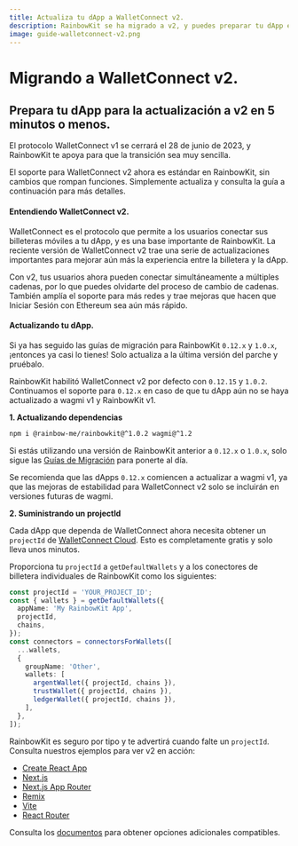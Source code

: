 ```yaml
---
title: Actualiza tu dApp a WalletConnect v2.
description: RainbowKit se ha migrado a v2, y puedes preparar tu dApp en 5 minutos o menos.
image: guide-walletconnect-v2.png
---
```


# Migrando a WalletConnect v2.

## Prepara tu dApp para la actualización a v2 en 5 minutos o menos.

El protocolo WalletConnect v1 se cerrará el 28 de junio de 2023, y RainbowKit te apoya para que la transición sea muy sencilla.

El soporte para WalletConnect v2 ahora es estándar en RainbowKit, sin cambios que rompan funciones. Simplemente actualiza y consulta la guía a continuación para más detalles.

#### Entendiendo WalletConnect v2.

WalletConnect es el protocolo que permite a los usuarios conectar sus billeteras móviles a tu dApp, y es una base importante de RainbowKit. La reciente versión de WalletConnect v2 trae una serie de actualizaciones importantes para mejorar aún más la experiencia entre la billetera y la dApp.

Con v2, tus usuarios ahora pueden conectar simultáneamente a múltiples cadenas, por lo que puedes olvidarte del proceso de cambio de cadenas. También amplía el soporte para más redes y trae mejoras que hacen que Iniciar Sesión con Ethereum sea aún más rápido.

#### Actualizando tu dApp.

Si ya has seguido las guías de migración para RainbowKit `0.12.x` y `1.0.x`, ¡entonces ya casi lo tienes! Solo actualiza a la última versión del parche y pruébalo.

RainbowKit habilitó WalletConnect v2 por defecto con `0.12.15` y `1.0.2`. Continuamos el soporte para `0.12.x` en caso de que tu dApp aún no se haya actualizado a wagmi v1 y RainbowKit v1.

**1. Actualizando dependencias**

```bash
npm i @rainbow-me/rainbowkit@^1.0.2 wagmi@^1.2
```

Si estás utilizando una versión de RainbowKit anterior a `0.12.x` o `1.0.x`, solo sigue las [Guías de Migración](/docs/migration-guide) para ponerte al día.

Se recomienda que las dApps `0.12.x` comiencen a actualizar a wagmi v1, ya que las mejoras de estabilidad para WalletConnect v2 solo se incluirán en versiones futuras de wagmi.

**2. Suministrando un projectId**

Cada dApp que dependa de WalletConnect ahora necesita obtener un `projectId` de [WalletConnect Cloud](https://cloud.walletconnect.com/). Esto es completamente gratis y solo lleva unos minutos.

Proporciona tu `projectId` a `getDefaultWallets` y a los conectores de billetera individuales de RainbowKit como los siguientes:

```ts
const projectId = 'YOUR_PROJECT_ID';
const { wallets } = getDefaultWallets({
  appName: 'My RainbowKit App',
  projectId,
  chains,
});
const connectors = connectorsForWallets([
  ...wallets,
  {
    groupName: 'Other',
    wallets: [
      argentWallet({ projectId, chains }),
      trustWallet({ projectId, chains }),
      ledgerWallet({ projectId, chains }),
    ],
  },
]);
```

RainbowKit es seguro por tipo y te advertirá cuando falte un `projectId`. Consulta nuestros ejemplos para ver v2 en acción:

- [Create React App](https://codesandbox.io/p/sandbox/github/rainbow-me/rainbowkit/tree/main/examples/with-create-react-app)
- [Next.js](https://codesandbox.io/p/sandbox/github/rainbow-me/rainbowkit/tree/main/examples/with-next)
- [Next.js App Router](https://codesandbox.io/p/sandbox/github/rainbow-me/rainbowkit/tree/main/examples/with-next-app)
- [Remix](https://codesandbox.io/p/sandbox/github/rainbow-me/rainbowkit/tree/main/examples/with-remix)
- [Vite](https://codesandbox.io/p/sandbox/github/rainbow-me/rainbowkit/tree/main/examples/with-vite)
- [React Router](https://codesandbox.io/p/sandbox/github/rainbow-me/rainbowkit/tree/main/examples/with-react-router)

Consulta los [documentos](https://www.rainbowkit.com/docs/custom-wallet-list#walletconnect) para obtener opciones adicionales compatibles.
